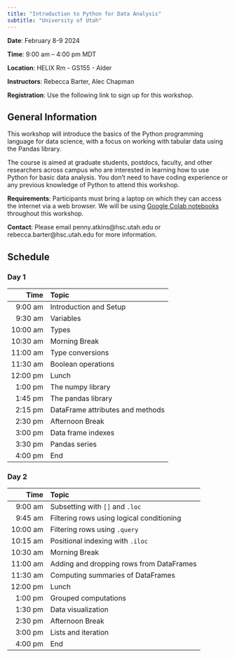 ```yaml
---
title: "Introduction to Python for Data Analysis"
subtitle: "University of Utah"
---
```


::: {.callout-note appearance="simple" icon=false}
**Date**: February 8-9 2024

**Time**: 9:00 am -- 4:00 pm MDT

**Location**: HELIX Rm - GS155 - Alder

**Instructors**: Rebecca Barter, Alec Chapman
:::

**Registration**: Use the following link to sign up for this workshop.

## General Information

This workshop will introduce the basics of the Python programming language for data science, with a focus on working with tabular data using the Pandas library.

The course is aimed at graduate students, postdocs, faculty, and other researchers across campus who are interested in learning how to use Python for basic data analysis. You don't need to have coding experience or any previous knowledge of Python to attend this workshop.

**Requirements**: Participants must bring a laptop on which they can access the internet via a web browser. We will be using [Google Colab notebooks](https://colab.google/) throughout this workshop.

**Contact**: Please email penny.atkins@hsc.utah.edu or rebecca.barter@hsc.utah.edu for more information.

## Schedule

### Day 1


| Time     | Topic           |
| -------------:|:-------------|
| 9:00 am     | Introduction and Setup |
| 9:30 am    | Variables |
| 10:00 am   | Types |
| 10:30 am   | Morning Break |
| 11:00 am   | Type conversions |
| 11:30 am   | Boolean operations |
| 12:00 pm   | Lunch |
| 1:00 pm   | The numpy library |
| 1:45 pm   | The pandas library |
| 2:15 pm   | DataFrame attributes and methods |
| 2:30 pm   | Afternoon Break |
| 3:00 pm   | Data frame indexes |
| 3:30 pm   | Pandas series |
| 4:00 pm   | End |



### Day 2


| Time      | Topic           |
| -------------:|:-------------|
| 9:00 am    | Subsetting with `[]` and `.loc` |
| 9:45 am    | Filtering rows using logical conditioning |
| 10:00 am   | Filtering rows using `.query` |
| 10:15 am   | Positional indexing with `.iloc` |
| 10:30 am   | Morning Break |
| 11:00 am   | Adding and dropping rows from DataFrames |
| 11:30 am   | Computing summaries of DataFrames |
| 12:00 pm   | Lunch |
| 1:00 pm   | Grouped computations |
| 1:30 pm   | Data visualization |
| 2:30 pm   | Afternoon Break |
| 3:00 pm   | Lists and iteration |
| 4:00 pm   | End |
